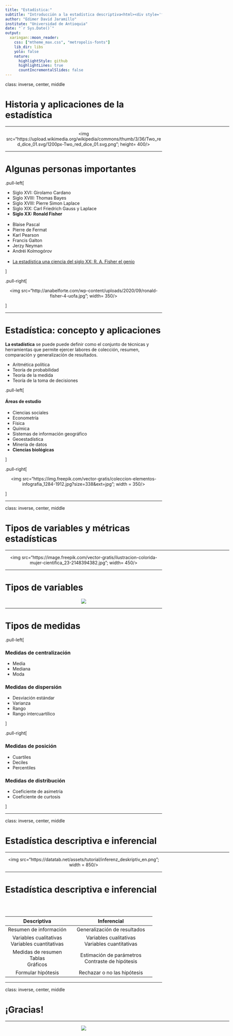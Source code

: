 ```yaml
---
title: "Estadística:"
subtitle: "Introducción a la estadística descriptiva<html><div style='float:left'></div><hr color='#EB811B' size=1px width=800px></html>"
author: "Edimer David Jaramillo"
institute: "Universidad de Antioquia"
date: "`r Sys.Date()`"
output:
  xaringan::moon_reader:
    css: ["mtheme_max.css", "metropolis-fonts"]
    lib_dir: libs
    yolo: false
    nature:
      highlightStyle: github
      highlightLines: true
      countIncrementalSlides: false
---
```


class: inverse, center, middle

# Historia y aplicaciones de la estadística
<html><div style='float:left'></div><hr color='#EB811B' size=1px width=720px></html> 

<center>
<img src="https://upload.wikimedia.org/wikipedia/commons/thumb/3/36/Two_red_dice_01.svg/1200px-Two_red_dice_01.svg.png"; height= 400/>
</center>

---

# Algunas personas importantes
  
  .pull-left[
  
- Siglo XVI: Girolamo Cardano
- Siglo XVIII: Thomas Bayes
- Siglo XVIII: Pierre Simon Laplace
- Siglo XIX: Carl Friedrich Gauss y Laplace
- **Siglo XX: Ronald Fisher**
<br>
<br>
- Blaise Pascal
- Pierre de Fermat
- Karl Pearson
- Francis Galton
- Jerzy Neyman
- Andréi Kolmogórov
<br>
<br>
- [La estadística una ciencia del siglo XX: R. A. Fisher el genio](https://www.emis.de/journals/RCE/V23/V23_2_1Yanez.pdf)

]

.pull-right[

<center>
<img src="http://anabelforte.com/wp-content/uploads/2020/09/ronald-fisher-4-uofa.jpg"; width= 350/>
</center>

]

---

# Estadística: concepto y aplicaciones

**La estadística** se puede puede definir como el conjunto de técnicas y herramientas que permite ejercer labores de colección, resumen, comparación y generalización de resultados. 

  - Aritmética política
  - Teoría de probabilidad
  - Teoría de la medida
  - Teoría de la toma de decisiones

.pull-left[

#### Áreas de estudio

  - Ciencias sociales
  - Econometría
  - Física
  - Química
  - Sistemas de información geográfico
  - Geoestadística
  - Minería de datos
  - **Ciencias biológicas**

]

.pull-right[

<center>
<img src="https://img.freepik.com/vector-gratis/coleccion-elementos-infografia_1284-1912.jpg?size=338&ext=jpg";
width = 350/>
</center>

]

---

class: inverse, center, middle

# Tipos de variables y métricas estadísticas
<html><div style='float:left'></div><hr color='#EB811B' size=1px width=720px></html> 

<center>
<img src="https://image.freepik.com/vector-gratis/ilustracion-colorida-mujer-cientifica_23-2148394382.jpg"; width= 450/>
</center>

---

# Tipos de variables

<center>
<img src="https://statsandr.com/blog/variable-types_files/variable-types-and-examples.png"/>
</center>

---

# Tipos de medidas

.pull-left[

### Medidas de centralización

- Media
- Mediana
- Moda

### Medidas de dispersión

- Desviación estándar
- Varianza
- Rango
- Rango intercuartílico

]

.pull-right[

### Medidas de posición

- Cuartiles
- Deciles
- Percentiles
    
### Medidas de distribución
    
- Coeficiente de asimetría
- Coeficiente de curtosis

]

---

class: inverse, center, middle

# Estadística descriptiva e inferencial
<html><div style='float:left'></div><hr color='#EB811B' size=1px width=720px></html> 

<center>
<img src="https://datatab.net/assets/tutorial/inferenz_deskriptiv_en.png"; width = 850/>
</center>

---

# Estadística descriptiva e inferencial

<br>
<br>

| Descriptiva   | Inferencial |
| :--------: | :-----------: |
| Resumen de información | Generalización de resultados |
| Variables cualitativas<br> Variables cuantitativas | Variables cualitativas<br> Variables cuantitativas |
| Medidas de resumen<br> Tablas<br> Gráficos | Estimación de parámetros<br> Contraste de hipótesis |
| Formular hipótesis | Rechazar o no las hipótesis |

---
class: inverse, center, middle

# ¡Gracias!

<html><div style='float:left'></div><hr color='#EB811B' size=1px width=720px></html> 

<center>
<img src="img/gracias.gif"/>
</center>

